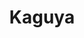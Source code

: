 ---
title: "Kaguya"
slug: "kaguya"
arcana: "Moon"

image: "./Kaguya.jpg"

phys: ""
gun: ""
fire: "weak"
ice: ""
elec: ""
wind: "resist"
psy: ""
nuke: ""
bless: "null"
curse: "null"
---